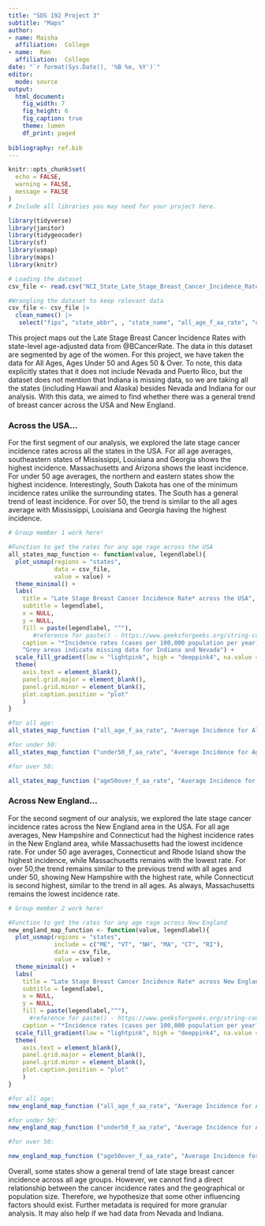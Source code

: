 ```yaml
---
title: "SDS 192 Project 3"
subtitle: "Maps"
author: 
- name: Maisha 
  affiliation:  College
- name:  Ren
  affiliation:  College
date: "`r format(Sys.Date(), '%B %e, %Y')`"
editor: 
  mode: source
output: 
  html_document:
    fig_width: 7
    fig_height: 6
    fig_caption: true
    theme: lumen
    df_print: paged
    
bibliography: ref.bib 
---
```


```r
knitr::opts_chunk$set(
  echo = FALSE,
  warning = FALSE,
  message = FALSE
)
# Include all libraries you may need for your project here. 

library(tidyverse)
library(janitor)
library(tidygeocoder)
library(sf)
library(usmap)
library(maps)
library(knitr)
```

```r
# Loading the dataset
csv_file <- read.csv("NCI_State_Late_Stage_Breast_Cancer_Incidence_Rates.csv")

```

```r
#Wrangling the dataset to keep relevant data
csv_file <- csv_file |> 
  clean_names() |>
   select("fips", "state_abbr", , "state_name", "all_age_f_aa_rate", "under50_f_aa_rate", "age50over_f_aa_rate", "shape_area", "shape_length")
```

This project maps out the Late Stage Breast Cancer Incidence Rates with state-level age-adjusted data from @BCancerRate. The data in this dataset are segmented by age of the women. For this project, we have taken the data for All Ages, Ages Under 50 and Ages 50 & Over. To note, this data explicitly states that it does not include Nevada and Puerto Rico, but the dataset does not mention that Indiana is missing data, so we are taking all the states (including Hawaii and Alaska) besides Nevada and Indiana for our analysis.
With this data, we aimed to find whether there was a general trend of breast cancer across the USA and New England.

### Across the USA...

For the first segment of our analysis, we explored the late stage cancer incidence rates across all the states in the USA. 
For all age averages, southeastern states of Mississippi, Louisiana and Georgia shows the highest incidence. Massachusetts and Arizona shows the least incidence. 
For under 50 age averages, the northern and eastern states show the highest incidence. Interestingly, South Dakota has one of the minimum incidence rates unlike the surrounding states. The South has a general trend of least incidence.
For over 50, the trend is similar to the all ages average with Mississippi, Louisiana and Georgia having the highest incidence.

```r
# Group member 1 work here!

#Function to get the rates for any age rage across the USA
all_states_map_function <- function(value, legendlabel){
  plot_usmap(regions = "states",
             data = csv_file, 
             value = value) +
  theme_minimal() +
  labs(
    title = "Late Stage Breast Cancer Incidence Rate* across the USA", 
    subtitle = legendlabel,
    x = NULL, 
    y = NULL,
    fill = paste(legendlabel, "^"),
       #reference for paste() - https://www.geeksforgeeks.org/string-concatenation-in-r-programming/
    caption = "*Incidence rates (cases per 100,000 population per year) are age-adjusted
    ^Grey areas indicate missing data for Indiana and Nevada") +
  scale_fill_gradient(low = "lightpink", high = "deeppink4", na.value = "grey") + 
  theme(
    axis.text = element_blank(),
    panel.grid.major = element_blank(), 
    panel.grid.minor = element_blank(),
    plot.caption.position = "plot"
    )
}

#for all age:
all_states_map_function ("all_age_f_aa_rate", "Average Incidence for All Age")

#for under 50:
all_states_map_function ("under50_f_aa_rate", "Average Incidence for Ages Under 50")

#for over 50:

all_states_map_function ("age50over_f_aa_rate", "Average Incidence for Ages Over 50")
```


### Across New England...

For the second segment of our analysis, we explored the late stage cancer incidence rates across the New England area in the USA.
For all age averages, New Hampshire and Connecticut had the highest incidence rates in the New England area, while Massachusetts had the lowest incidence rate.
For under 50 age averages, Connecticut and Rhode Island show the highest incidence, while Massachusetts remains with the lowest rate.
For over 50,the trend remains similar to the previous trend with all ages and under 50, showing New Hampshire with the highest rate, while Connecticut is second highest, similar to the trend in all ages. As always, Massachusetts remains the lowest incidence rate.

```r
# Group member 2 work here!

#Function to get the rates for any age rage across New England
new_england_map_function <- function(value, legendlabel){
  plot_usmap(regions = "states",
             include = c("ME", "VT", "NH", "MA", "CT", "RI"),
             data = csv_file, 
             value = value) +
  theme_minimal() +
  labs(
    title = "Late Stage Breast Cancer Incidence Rate* across New England", 
    subtitle = legendlabel,
    x = NULL, 
    y = NULL,
    fill = paste(legendlabel,"^"),
      #reference for paste() - https://www.geeksforgeeks.org/string-concatenation-in-r-programming/
    caption = "*Incidence rates (cases per 100,000 population per year) are age-adjusted") +
  scale_fill_gradient(low = "lightpink", high = "deeppink4", na.value = "grey") + 
  theme(
    axis.text = element_blank(),
    panel.grid.major = element_blank(), 
    panel.grid.minor = element_blank(),
    plot.caption.position = "plot"
    )
}

#for all age:
new_england_map_function ("all_age_f_aa_rate", "Average Incidence for All Age")

#for under 50:
new_england_map_function ("under50_f_aa_rate", "Average Incidence for Ages Under 50")

#for over 50:

new_england_map_function ("age50over_f_aa_rate", "Average Incidence for Ages Over 50")

```


Overall, some states show a general trend of late stage breast cancer incidence across all age groups. However, we cannot find a direct relationship between the cancer incidence rates and the geographical or population size. Therefore, we hypothesize that some other influencing factors should exist. Further metadata is required for more granular analysis. It may also help if we had data from Nevada and Indiana.